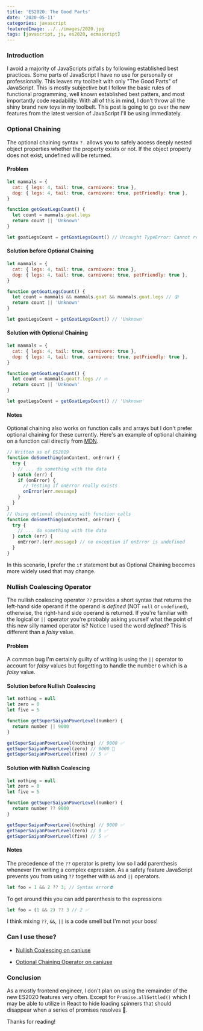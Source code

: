 ```yaml
---
title: 'ES2020: The Good Parts'
date: '2020-05-11'
categories: javascript
featuredImage: ../../images/2020.jpg
tags: [javascript, js, es2020, ecmascript]
---
```


### Introduction

I avoid a majority of JavaScripts pitfalls by following established best practices. Some parts of JavaScript I have no use for personally or professionally.
This leaves my toolbelt with only "The Good Parts" of JavaScript. This is mostly subjective but I follow the basic rules of functional programming, well known established best patters, and most importantly code readability.
With all of this in mind, I don't throw all the shiny brand new toys in my toolbelt. This post is going to go over the new features from the latest version of JavaScript I'll be using immediately.

### Optional Chaining

The optional chaining syntax `?.` allows you to safely access deeply nested object properties whether the property exists or not. If the object property does not exist, undefined will be returned.

#### Problem

```javascript
let mammals = {
  cat: { legs: 4, tail: true, carnivore: true },
  dog: { legs: 4, tail: true, carnivore: true, petFriendly: true },
}

function getGoatLegsCount() {
  let count = mammals.goat.legs
  return count || 'Unknown'
}

let goatLegsCount = getGoatLegsCount() // Uncaught TypeError: Cannot read property 'legs' of undefined
```

#### Solution before Optional Chaining

```javascript
let mammals = {
  cat: { legs: 4, tail: true, carnivore: true },
  dog: { legs: 4, tail: true, carnivore: true, petFriendly: true },
}

function getGoatLegsCount() {
  let count = mammals && mammals.goat && mammals.goat.legs // 😰
  return count || 'Unknown'
}

let goatLegsCount = getGoatLegsCount() // 'Unknown'
```

#### Solution with Optional Chaining

```javascript
let mammals = {
  cat: { legs: 4, tail: true, carnivore: true },
  dog: { legs: 4, tail: true, carnivore: true, petFriendly: true },
}

function getGoatLegsCount() {
  let count = mammals.goat?.legs // 🔥
  return count || 'Unknown'
}

let goatLegsCount = getGoatLegsCount() // 'Unknown'
```

#### Notes

Optional chaining also works on function calls and arrays but I don't prefer optional chaining for these currently.
Here's an example of optional chaining on a function call directly from [MDN](https://developer.mozilla.org/en-US/docs/Web/JavaScript/Reference/Operators/Optional_chaining).

```javascript
// Written as of ES2019
function doSomething(onContent, onError) {
  try {
    // ... do something with the data
  } catch (err) {
    if (onError) {
      // Testing if onError really exists
      onError(err.message)
    }
  }
}
// Using optional chaining with function calls
function doSomething(onContent, onError) {
  try {
    // ... do something with the data
  } catch (err) {
    onError?.(err.message) // no exception if onError is undefined
  }
}
```

In this scenario, I prefer the `if` statement but as Optional Chaining becomes more widely used that may change.

### Nullish Coalescing Operator

The nullish coalescing operator `??` provides a short syntax that returns the left-hand side operand if the operand is _defined_ (NOT `null` or `undefined`), otherwise, the right-hand side operand is returned.
If you're familiar with the logical or `||` operator you're probably asking yourself what the point of this new silly named operator is? Notice I used the word _defined_? This is different than a _falsy_ value.

#### Problem

A common bug I'm certainly guilty of writing is using the `||` operator to account for _falsy_ values but forgetting to handle the number `0` which is a _falsy_ value.

#### Solution before Nullish Coalescing

```javascript
let nothing = null
let zero = 0
let five = 5

function getSuperSaiyanPowerLevel(number) {
  return number || 9000
}

getSuperSaiyanPowerLevel(nothing) // 9000 ✅
getSuperSaiyanPowerLevel(zero) // 9000 🐛
getSuperSaiyanPowerLevel(five) // 5 ✅
```

#### Solution with Nullish Coalescing

```javascript
let nothing = null
let zero = 0
let five = 5

function getSuperSaiyanPowerLevel(number) {
  return number ?? 9000
}

getSuperSaiyanPowerLevel(nothing) // 9000 ✅
getSuperSaiyanPowerLevel(zero) // 0 ✅
getSuperSaiyanPowerLevel(five) // 5 ✅
```

#### Notes

The precedence of the `??` operator is pretty low so I add parenthesis whenever I'm writing a complex expression. As a safety feature JavaScript prevents you from using `??` together with `&&` and `||` operators.

```javascript
let foo = 1 && 2 ?? 3; // Syntax error⛔️
```

To get around this you can add parenthesis to the expressions

```javascript
let foo = (1 && 2) ?? 3 // 2 ✅
```

I think mixing `??`, `&&`, `||` is a code smell but I'm not your boss!

### Can I use these?

- [Nullish Coalescing on caniuse](https://caniuse.com/#feat=mdn-javascript_operators_nullish_coalescing)

- [Optional Chaining Operator on caniuse](https://caniuse.com/#feat=mdn-javascript_operators_nullish_coalescing)

### Conclusion

As a mostly frontend engineer, I don't plan on using the remainder of the new ES2020 features very often. Except for `Promise.allSettled()` which I may be able to utilize in React to hide loading spinners that should disappear when a series of promises resolves 🤔.

Thanks for reading!
